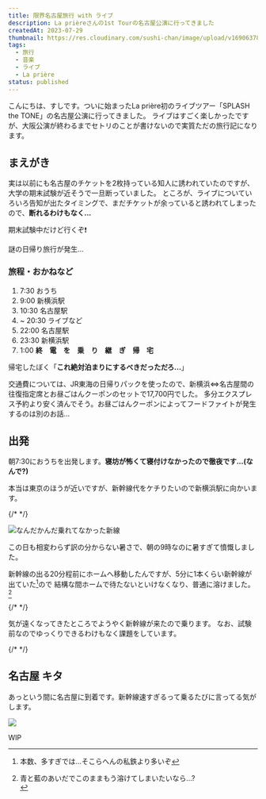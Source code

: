 ```yaml
---
title: 限界名古屋旅行 with ライブ
description: La prièreさんの1st Tourの名古屋公演に行ってきました
createdAt: 2023-07-29
thumbnail: https://res.cloudinary.com/sushi-chan/image/upload/v1690637842/live/splash-the-tone/nagoya/IMG_2920_tlqzq1.jpg
tags:
  - 旅行
  - 音楽
  - ライブ
  - La prière
status: published
---
```



こんにちは、すしです。ついに始まったLa prière初のライブツアー「SPLASH the TONE」の名古屋公演に行ってきました。
ライブはすごく楽しかったですが、大阪公演が終わるまでセトリのことが書けないので実質ただの旅行記になります。

## まえがき

実は以前にも名古屋のチケットを2枚持っている知人に誘われていたのですが、大学の期末試験が近そうで一旦断っていました。
ところが、ライブについていろいろ告知が出たタイミングで、まだチケットが余っていると誘われてしまったので、**断れるわけもなく...**

<TextCard>期末試験中だけど行くぞ❗</TextCard>

謎の日帰り旅行が発生...

### 旅程・おかねなど

1. 7:30 おうち
2. 9:00 新横浜駅
3. 10:30 名古屋駅
4. ~ 20:30 ライブなど
5. 22:00 名古屋駅
6. 23:30 新横浜駅
7. 1:00 **終　電　を　乗　り　継　ぎ　帰　宅**

帰宅したぼく「**これ絶対泊まりにするべきだっただろ...**」

交通費については、JR東海の日帰りパックを使ったので、新横浜⇔名古屋間の往復指定席とお昼ごはんクーポンのセットで17,700円でした。
多分エクスプレス予約より安く済んでそう。<Spoiler>お昼ごはんクーポンによってフードファイトが発生するのは別のお話...</Spoiler>

## 出発

朝7:30におうちを出発します。**寝坊が怖くて寝付けなかったので徹夜です...(なんで?)**

本当は東京のほうが近いですが、新幹線代をケチりたいので新横浜駅に向かいます。

{/* <TweetCard id="1685072476303417344" caption="愚か" /> */}

![なんだかんだ乗れてなかった新線](https://res.cloudinary.com/sushi-chan/image/upload/v1690733530/live/splash-the-tone/nagoya/IMG_2902_ookked.jpg)

この日も相変わらず訳の分からない暑さで、朝の9時なのに暑すぎて憤慨しました。

新幹線の出る20分程前にホームへ移動したんですが、5分に1本くらい新幹線が出ていた[^1]ので
結構な間ホームで待たないといけなくなり、普通に溶けました。[^2]

[^1]: 本数、多すぎでは...そこらへんの私鉄より多いぞ
[^2]:
    <div>
      <span className="block">
        青と藍のあいだでこのままもう溶けてしまいたいなら...?
      </span>
      <PlayerCard
        url="https://youtu.be/4Qjk68CY5iw?si=r6hJX4RUz1Ztn5by"
        className="float-left"
      />
    </div>

{/* <TweetCard id="1685078484505526272" /> */}

気が遠くなってきたところでようやく新幹線が来たので乗ります。
なお、試験前なのでゆっくりできるわけもなく課題をしています。

{/* <TweetCard id="1685086363157438464" /> */}

## 名古屋 キタ

あっという間に名古屋に到着です。新幹線速すぎるって乗るたびに言ってる気がします。

![](https://res.cloudinary.com/sushi-chan/image/upload/v1690733528/live/splash-the-tone/nagoya/IMG_2909_tklcpv.jpg)

<TextCard>WIP</TextCard>
